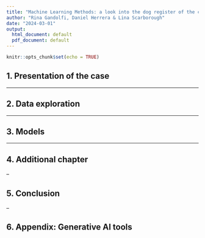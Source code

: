```yaml
---
title: "Machine Learning Methods: a look into the dog register of the city of Zürich"
author: "Rina Gandolfi, Daniel Herrera & Lina Scarborough"
date: "2024-03-01"
output:
  html_document: default
  pdf_document: default
---
```


```r
knitr::opts_chunk$set(echo = TRUE)
```

## 1. Presentation of the case

---

## 2. Data exploration

---

## 3. Models

---

## 4. Additional chapter

--

## 5. Conclusion

--

## 6. Appendix: Generative AI tools